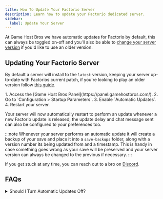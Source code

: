 ```yaml
---
title: How To Update Your Factorio Server
description: Learn how to update your Factorio dedicated server.
sidebar:
  label: Update Your Server
---
```


At Game Host Bros we have automatic updates for Factorio by default, this can always be toggled on-off and you'll also be able to [change your server version](/games/factorio/change-version/) if you'd like to use an older version.

## Updating Your Factorio Server

By default a server will install to the `latest` version, keeping your server up-to-date with Factorios current patch, if you're looking to play an older version follow [this guide](/games/factorio/change-version/).

<Steps>
1. Access the [Game Host Bros Panel](https://panel.gamehostbros.com/).
2. Go to `Configuration > Startup Parameters`.
3. Enable `Automatic Updates`.
4. Restart your server.
</Steps>

Your server will now automatically restart to perform an update whenever a new Factorio update is released, the update delay and chat message sent can also be configured to your preferences too.

:::note
Whenever your server performs an automatic update it will create a backup of your save and place it into a `save-backups` folder, along with a version number its being updated from and a timestamp. This is handy in case something goes wrong as your save will be preserved and your server version can always be changed to the previous if necessary.
:::

If you get stuck at any time, you can reach out to a bro on [Discord](https://discord.gg/FN4XgbAwzr).

## FAQs
<details>
<summary>Should I Turn Automatic Updates Off?</summary>

We prioritize the stability of your factory by giving you full control over automatic updates. Factorio worlds and mods can be sensitive to version changes, especially with large or complex builds. By letting you toggle automatic updates and select your version, while also creating a backup of your save before an update occurs, we ensure that:

- Your megabase remains stable and functional without recipe breaking changes
- Mod compatibility isn't unexpectedly broken
- You can test updates in a controlled environment first
- Your automation systems continue running smoothly

This approach prevents any unwanted surprises that could impact hours of careful planning and construction.
</details>

